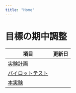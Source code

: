 ```yaml
---
title: "Home"
---
```


# 目標の期中調整

| 項目                          | 更新日 |
|-------------------------------|--------|
| [実験計画](plan.qmd)          |        |
| [パイロットテスト](pilot.qmd) |        |
| [本実験](results.qmd) 　　　　  |        |
